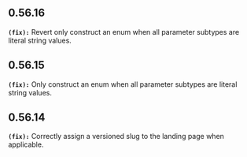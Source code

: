 ## 0.56.16
**`(fix):`** Revert only construct an enum when all parameter subtypes are literal string values.


## 0.56.15
**`(fix):`** Only construct an enum when all parameter subtypes are literal string values.


## 0.56.14
**`(fix):`** Correctly assign a versioned slug to the landing page when applicable.


